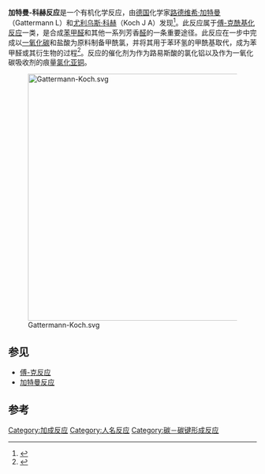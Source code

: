 '''加特曼-科赫反应'''是一个有机化学反应，由[[德国|德国]]化学家[[路德维希·加特曼|路德维希·加特曼]]（Gattermann L）和[[尤利乌斯·科赫|尤利乌斯·科赫]]（Koch J A）发现<ref>{{cite journal | author = Gattermann, L.; Koch, J. A. | journal = [[德国化学学报|Ber.]] | title = Eine Synthese aromatischer Aldehyde | doi = 10.1002/cber.18970300288 | year = 1897 | volume = 30 | pages = 1622}}</ref>。此反应属于[[傅-克反应|傅-克酰基化反应]]一类，是合成[[苯甲醛|苯甲醛]]和其他一系列芳香[[醛|醛]]的一条重要途径。此反应在一步中完成以[[一氧化碳|一氧化碳]]和盐酸为原料制备甲酰氯，并将其用于苯环氢的甲酰基取代，成为苯甲醛或其衍生物的过程<ref>{{cite book | title = Name Reactions: A Collection of Detailed Reaction Mechanisms | author = LI Jie Jack | isbn = 3540402039 | publisher = [[Springer|Springer]] | edition = 2nd edition | year = 2003 | pages = 157 | url = http://books.google.com/books?id=6mZJ3084ouAC&pg=PA157&lpg=PA157&dq=%22gattermann+koch%22+reaction&source=web&ots=ku9m3vLfrP&sig=OWVDwJZ1wPRnIDhenbcBL9Dr9KI#PPA157,M1 | format = [[Google_Books|Google Books]]中可阅览}}</ref>。反应的催化剂为作为路易斯酸的氯化铝以及作为一氧化碳吸收剂的痕量[[氯化亚铜|氯化亚铜]]。

[[File:Gattermann-Koch.svg|500px]]

== 参见 ==
* [[傅-克反应|傅-克反应]]
* [[加特曼反应|加特曼反应]]

== 参考 ==
<references/>

[[Category:加成反应|Category:加成反应]]
[[Category:人名反应|Category:人名反应]]
[[Category:碳－碳键形成反应|Category:碳－碳键形成反应]]